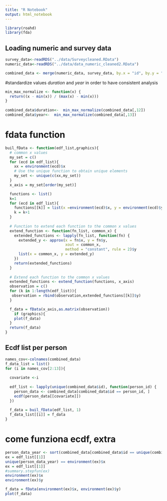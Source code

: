 ```yaml
---
title: "R Notebook"
output: html_notebook
---
```


```r
library(roahd)
library(fda)
```

## Loading numeric and survey data
```r
survey_data<-readRDS("../data/Surveycleaned.RData")
numeric_data<-readRDS("../data/data_numeric_cleaned2.RData")

combined_data <- merge(numeric_data, survey_data, by.x = "id", by.y = "id")
```
#standardize values 
*duration* and *year* in order to have consistent analysis
```r
min_max_normalize <- function(x) {
  return((x - min(x)) / (max(x) - min(x)))
}
  
combined_data$duration<-  min_max_normalize(combined_data[,12])
combined_data$year<-  min_max_normalize(combined_data[,13])
```

# fdata function 
```r
buil_fData <- function(edf_list,graphics){
  # common x values
  my_set = c()
  for (ecd in edf_list){
    xx = environment(ecd)$x
    # Use the unique function to obtain unique elements
    my_set <- unique(c(xx,my_set))
  }
  x_axis = my_set[order(my_set)]

  functions <- list()
  k=1
  for (ecd in edf_list){
    functions[[k]] = list(x =environment(ecd)$x, y = environment(ecd)$y)
    k = k+1
  }
  
  # Function to extend each function to the common x values
  extend_function <- function(fn_list, common_x) {
    extended_functions <- lapply(fn_list, function(fn) {
      extended_y <- approx(x = fn$x, y = fn$y, 
                           xout = common_x, 
                           method = "constant", rule = 2)$y
      list(x = common_x, y = extended_y)
    })
    return(extended_functions)
  }
  
  # Extend each function to the common x values
  extended_functions <- extend_function(functions, x_axis)
  observation = c()
  for (k in 1:length(edf_list)){
   observation = rbind(observation,extended_functions[[k]]$y)
  }

  f_data = fData(x_axis,as.matrix(observation))
    if (graphics){
    plot(f_data)
  }
  return(f_data)
}
```


## Ecdf list per person
```r
names_cov<-colnames(combined_data)
f_data_list = list()
for (i in names_cov[2:13]){
  
  covariate <-i
  
  edf_list <- lapply(unique(combined_data$id), function(person_id) {
    person_data <- combined_data[combined_data$id == person_id, ]
    ecdf(person_data[[covariate]])
  })
  
  f_data = buil_fData(edf_list, 1)
  f_data_list[[i]] = f_data
}
```
# come funziona ecdf, extra
```r
person_data_year <- sort(combined_data[combined_data$id == unique(combined_data$id)[1],"year" ])
ex = edf_list[[1]]
unique(person_data_year) == environment(ex)$x
ex = edf_list[[1]]
#summary.stepfun(ex)
environment(ex)$x
environment(ex)$y

f_data = fData(environment(ex)$x, environment(ex)$y)
plot(f_data)
```






